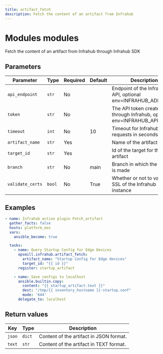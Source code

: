 ```yaml
---
title: artifact_fetch
description: Fetch the content of an artifact from Infrahub
---
```


# Modules modules

Fetch the content of an artifact from Infrahub through Infrahub SDK

## Parameters

| Parameter | Type | Required | Default | Description |
|-----------|------|----------|---------|-------------|
| `api_endpoint` | `str` | No |  | Endpoint of the Infrahub API, optional env=INFRAHUB_ADDRESS |
| `token` | `str` | No |  | The API token created through Infrahub, optional env=INFRAHUB_API_TOKEN |
| `timeout` | `int` | No | 10 | Timeout for Infrahub requests in seconds |
| `artifact_name` | `str` | Yes |  | Name of the artifact |
| `target_id` | `str` | Yes |  | Id of the target for this artifact |
| `branch` | `str` | No | main | Branch in which the request is made |
| `validate_certs` | `bool` | No | True | Whether or not to validate SSL of the Infrahub instance |

## Examples

```yaml
- name: Infrahub action plugin Fetch_artifact
  gather_facts: false
  hosts: platform_eos
  vars:
    ansible_become: true

  tasks:
    - name: Query Startup Config for Edge Devices
      opsmill.infrahub.artifact_fetch:
        artifact_name: "Startup Config for Edge devices"
        target_id: "{{ id }}"
      register: startup_artifact

    - name: Save configs to localhost
      ansible.builtin.copy:
        content: "{{ startup_artifact.text }}"
        dest: "/tmp/{{ inventory_hostname }}-startup.conf"
        mode: '644'
      delegate_to: localhost
```

## Return values

| Key | Type | Description |
|-----|------|-------------|
| `json` | `dict` | Content of the artifact in JSON format. |
| `text` | `str` | Content of the artifact in TEXT format. |

